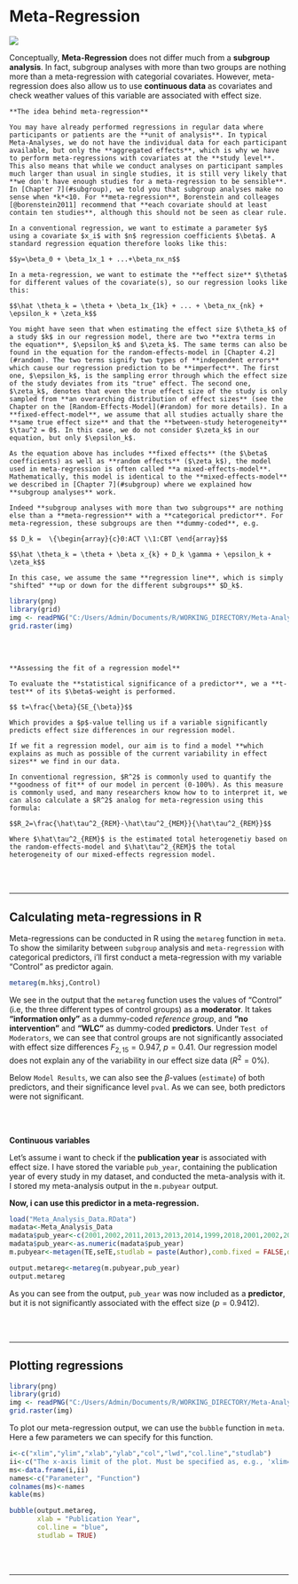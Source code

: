 # Meta-Regression

![](C:/Users/Admin/Documents/R/WORKING_DIRECTORY/Meta-Analyse Buch/bookdown-demo-master/regressionbild.jpg)


Conceptually, **Meta-Regression** does not differ much from a **subgroup analysis**. In fact, subgroup analyses with more than two groups are nothing more than a meta-regression with categorial covariates. However, meta-regression does also allow us to use **continuous data** as covariates and check weather values of this variable are associated with effect size.

```{block,type='rmdinfo'}
**The idea behind meta-regression**

You may have already performed regressions in regular data where participants or patients are the **unit of analysis**. In typical Meta-Analyses, we do not have the individual data for each participant available, but only the **aggregated effects**, which is why we have to perform meta-regressions with covariates at the **study level**. This also means that while we conduct analyses on participant samples much larger than usual in single studies, it is still very likely that **we don't have enough studies for a meta-regression to be sensible**. In [Chapter 7](#subgroup), we told you that subgroup analyses make no sense when *k*<10. For **meta-regression**, Borenstein and colleages [@borenstein2011] recommend that **each covariate should at least contain ten studies**, although this should not be seen as clear rule.

In a conventional regression, we want to estimate a parameter $y$ using a covariate $x_i$ with $n$ regression coefficients $\beta$. A standard regression equation therefore looks like this:

$$y=\beta_0 + \beta_1x_1 + ...+\beta_nx_n$$

In a meta-regression, we want to estimate the **effect size** $\theta$ for different values of the covariate(s), so our regression looks like this:

$$\hat \theta_k = \theta + \beta_1x_{1k} + ... + \beta_nx_{nk} + \epsilon_k + \zeta_k$$

You might have seen that when estimating the effect size $\theta_k$ of a study $k$ in our regression model, there are two **extra terms in the equation**, $\epsilon_k$ and $\zeta_k$. The same terms can also be found in the equation for the random-effects-model in [Chapter 4.2](#random). The two terms signify two types of **independent errors** which cause our regression prediction to be **imperfect**. The first one, $\epsilon_k$, is the sampling error through which the effect size of the study deviates from its "true" effect. The second one, $\zeta_k$, denotes that even the true effect size of the study is only sampled from **an overarching distribution of effect sizes** (see the Chapter on the [Random-Effects-Model](#random) for more details). In a **fixed-effect-model**, we assume that all studies actually share the **same true effect size** and that the **between-study heterogeneity** $\tau^2 = 0$. In this case, we do not consider $\zeta_k$ in our equation, but only $\epsilon_k$.

As the equation above has includes **fixed effects** (the $\beta$ coefficients) as well as **random effects** ($\zeta_k$), the model used in meta-regression is often called **a mixed-effects-model**. Mathematically, this model is identical to the **mixed-effects-model** we described in [Chapter 7](#subgroup) where we explained how **subgroup analyses** work.

Indeed **subgroup analyses with more than two subgroups** are nothing else than a **meta-regression** with a **categorical predictor**. For meta-regression, these subgroups are then **dummy-coded**, e.g.

$$ D_k =  \{\begin{array}{c}0:ACT \\1:CBT \end{array}$$

$$\hat \theta_k = \theta + \beta x_{k} + D_k \gamma + \epsilon_k + \zeta_k$$

In this case, we assume the same **regression line**, which is simply "shifted" **up or down for the different subgroups** $D_k$.

```

```{r, echo=FALSE, fig.width=6,fig.cap="Visualisation of a Meta-Regression with dummy-coded categorial predictors",fig.align='center'}
library(png)
library(grid)
img <- readPNG("C:/Users/Admin/Documents/R/WORKING_DIRECTORY/Meta-Analyse Buch/bookdown-demo-master/dummy.PNG")
grid.raster(img)
```

<br><br>

```{block,type='rmdinfo'}
**Assessing the fit of a regression model**

To evaluate the **statistical significance of a predictor**, we a **t-test** of its $\beta$-weight is performed.

$$ t=\frac{\beta}{SE_{\beta}}$$

Which provides a $p$-value telling us if a variable significantly predicts effect size differences in our regression model.

If we fit a regression model, our aim is to find a model **which explains as much as possible of the current variability in effect sizes** we find in our data.

In conventional regression, $R^2$ is commonly used to quantify the **goodness of fit** of our model in percent (0-100%). As this measure is commonly used, and many researchers know how to to interpret it, we can also calculate a $R^2$ analog for meta-regression using this formula:

$$R_2=\frac{\hat\tau^2_{REM}-\hat\tau^2_{MEM}}{\hat\tau^2_{REM}}$$

Where $\hat\tau^2_{REM}$ is the estimated total heterogenetiy based on the random-effects-model and $\hat\tau^2_{REM}$ the total heterogeneity of our mixed-effects regression model.
```

<br><br>

---

## Calculating meta-regressions in R

Meta-regressions can be conducted in R using the `metareg` function in `meta`. To show the similarity between `subgroup` analysis and `meta-regression` with categorical predictors, i'll first conduct a meta-regression with my variable "Control" as predictor again.

```{r}
metareg(m.hksj,Control)
```

We see in the output that the `metareg` function uses the values of "Control" (i.e, the three different types of control groups) as a **moderator**. It takes **"information only"** as a dummy-coded *reference group*, and **"no intervention"** and **"WLC"** as dummy-coded **predictors**. Under `Test of Moderators`, we can see that control groups are not significantly associated with effect size differences $F_{2,15}=0.947$, $p=0.41$. Our regression model does not explain any of the variability in our effect size data ($R^2=0\%$). 

Below `Model Results`, we can also see the $\beta$-values (`estimate`) of both predictors, and their significance level `pval`. As we can see, both predictors were not significant.

<br><br>

**Continuous variables**

Let's assume i want to check if the **publication year** is associated with effect size. I have stored the variable `pub_year`, containing the publication year of every study in my dataset, and conducted the meta-analysis with it. I stored my meta-analysis output in the `m.pubyear` output.

**Now, i can use this predictor in a meta-regression.**

```{r,echo=FALSE}
load("Meta_Analysis_Data.RData")
madata<-Meta_Analysis_Data
madata$pub_year<-c(2001,2002,2011,2013,2013,2014,1999,2018,2001,2002,2011,2013,2013,2014,1999,2018,2003,2005)
madata$pub_year<-as.numeric(madata$pub_year)
m.pubyear<-metagen(TE,seTE,studlab = paste(Author),comb.fixed = FALSE,data=madata)
```

```{r}
output.metareg<-metareg(m.pubyear,pub_year)
output.metareg
```

As you can see from the output, `pub_year` was now included as a **predictor**, but it is not significantly associated with the effect size ($p=0.9412$).

<br><br>

---


## Plotting regressions

```{r, echo=FALSE, fig.width=4,fig.cap="A finished bubble plot",fig.align='center'}
library(png)
library(grid)
img <- readPNG("C:/Users/Admin/Documents/R/WORKING_DIRECTORY/Meta-Analyse Buch/bookdown-demo-master/metareg.PNG")
grid.raster(img)
```

To plot our meta-regression output, we can use the `bubble` function in `meta`. Here a few parameters we can specify for this function.

```{r,echo=FALSE}
i<-c("xlim","ylim","xlab","ylab","col","lwd","col.line","studlab")
ii<-c("The x-axis limit of the plot. Must be specified as, e.g., 'xlim=c(0,1)'","The y-axis limit of the plot. Must be specified as, e.g., 'ylim=c(0,1)'","The label for the x axis","The label for the y axis","The color of the individual studies","The line width of the regression line","The color of the regression line","If the labels for each study should be printed within the plot (TRUE/FALSE)")
ms<-data.frame(i,ii)
names<-c("Parameter", "Function")
colnames(ms)<-names
kable(ms) 
```

```{r,eval=FALSE}
bubble(output.metareg,
       xlab = "Publication Year",
       col.line = "blue",
       studlab = TRUE)
```

<br><br>

---
